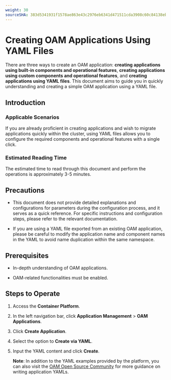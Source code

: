 ```yaml
---
weight: 30
sourceSHA: 383d5341931f1578ae863e43c2976eb6341d471511cda3908c60c84138eb6b01
---
```


# Creating OAM Applications Using YAML Files

There are three ways to create an OAM application: **creating applications using built-in components and operational features**, **creating applications using custom components and operational features**, and **creating applications using YAML files**. This document aims to guide you in quickly understanding and creating a simple OAM application using a YAML file.

## Introduction

### Applicable Scenarios

If you are already proficient in creating applications and wish to migrate applications quickly within the cluster, using YAML files allows you to configure the required components and operational features with a single click.

### Estimated Reading Time

The estimated time to read through this document and perform the operations is approximately 3-5 minutes.

## Precautions

- This document does not provide detailed explanations and configurations for parameters during the configuration process, and it serves as a quick reference. For specific instructions and configuration steps, please refer to the relevant documentation.

- If you are using a YAML file exported from an existing OAM application, please be careful to modify the application name and component names in the YAML to avoid name duplication within the same namespace.

## Prerequisites

- In-depth understanding of OAM applications.

- OAM-related functionalities must be enabled.

## Steps to Operate

1. Access the **Container Platform**.

2. In the left navigation bar, click **Application Management** > **OAM Applications**.

3. Click **Create Application**.

4. Select the option to **Create via YAML**.

5. Input the YAML content and click **Create**.

   **Note**: In addition to the YAML examples provided by the platform, you can also visit the [OAM Open Source Community](https://github.com/oam-dev/spec/blob/master/7.application.md) for more guidance on writing application YAMLs.
